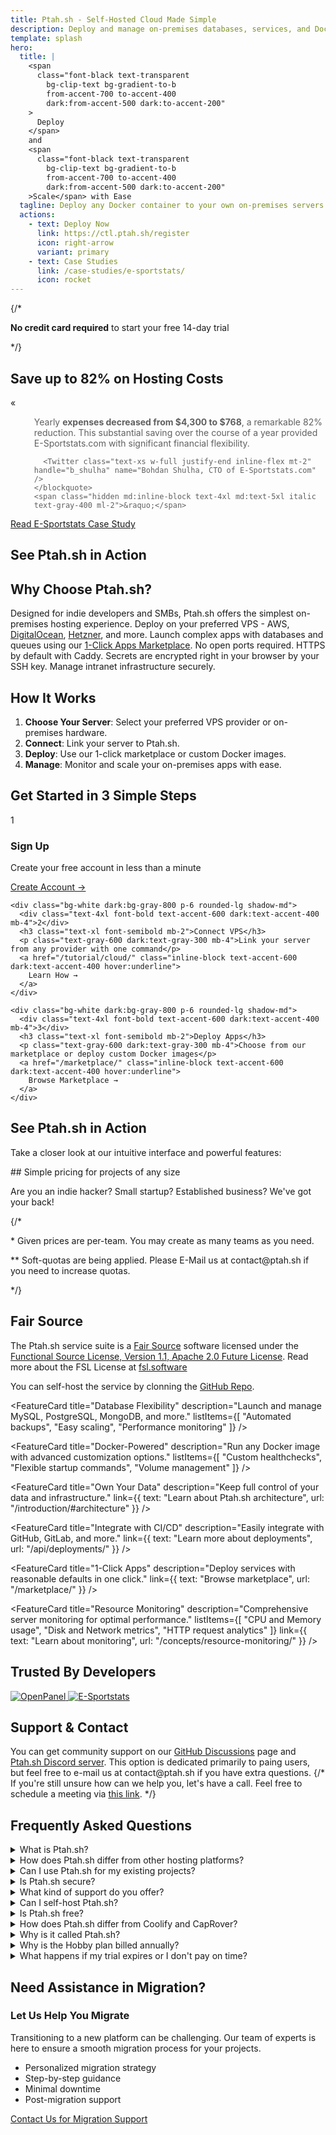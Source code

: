 ```yaml
---
title: Ptah.sh - Self-Hosted Cloud Made Simple
description: Deploy and manage on-premises databases, services, and Docker applications on your own servers with ease. Save up to 82% on hosting costs with our flexible, fair-source alternative to Heroku.
template: splash
hero:
  title: |
    <span
      class="font-black text-transparent
        bg-clip-text bg-gradient-to-b
        from-accent-700 to-accent-400
        dark:from-accent-500 dark:to-accent-200"
    >
      Deploy
    </span>
    and 
    <span
      class="font-black text-transparent
        bg-clip-text bg-gradient-to-b
        from-accent-700 to-accent-400
        dark:from-accent-500 dark:to-accent-200"
    >Scale</span> with Ease
  tagline: Deploy any Docker container to your own on-premises servers. With HTTPS, backups and monitoring.
  actions:
    - text: Deploy Now
      link: https://ctl.ptah.sh/register
      icon: right-arrow
      variant: primary
    - text: Case Studies
      link: /case-studies/e-sportstats/
      icon: rocket
---
```






{/*<div class="text-center mt-4 text-sm text-gray-600 dark:text-gray-400">
  <strong>No credit card required</strong> to start your free 14-day trial
</div>*/}

<div class="text-center max-w-3xl mx-auto">
  <h2 class="text-balance">Save up to 82% on Hosting Costs</h2>

  <div class="flex flex-col md:flex-row justify-center items-center bg-gray-100 dark:bg-gray-800 rounded-lg p-4 my-6">
    <span class="hidden md:inline-block text-4xl md:text-5xl italic text-gray-400 mr-2">&laquo;</span>
    <blockquote class="max-w-[550px] text-sm md:text-base italic px-4" style="border-inline-start: 0;">
      Yearly <strong>expenses decreased from $4,300 to $768</strong>, a remarkable 82% reduction. This substantial saving over the course of a year provided E-Sportstats.com with significant financial flexibility.

      <Twitter class="text-xs w-full justify-end inline-flex mt-2" handle="b_shulha" name="Bohdan Shulha, CTO of E-Sportstats.com" />
    </blockquote>
    <span class="hidden md:inline-block text-4xl md:text-5xl italic text-gray-400 ml-2">&raquo;</span>
  </div>

<div class="not-content">
  <a href="/case-studies/e-sportstats/"
    class="inline-block py-2 px-4 rounded-xl bg-green-600 text-white font-semibold hover:bg-green-700 transition-colors"
  >
    Read E-Sportstats Case Study
  </a>
  </div>
</div>

<div class="my-8 max-w-3xl mx-auto">
  <h2 class="text-2xl font-semibold mb-4 text-center">See Ptah.sh in Action</h2>
  <div class="relative">
    <YouTube id="k34Zdwcsm6I" title="Deploy WordPress with Docker to VPS in Seconds!" />
  </div>
</div>

## Why Choose Ptah.sh?

<CardGrid stagger>
	<Card title="User-Friendly" icon="pencil">
		Designed for indie developers and SMBs, Ptah.sh offers the simplest on-premises hosting experience.
	</Card>
	<Card title="Your Infrastructure, Your Control" icon="setting">
		Deploy on your preferred VPS - AWS, <a href="https://r.ptah.sh/digitalocean" rel="nofollow">DigitalOcean</a>, <a href="https://r.ptah.sh/hetzner" rel="nofollow">Hetzner</a>, and more.
	</Card>
	<Card title="Rapid Deployment" icon="rocket">
		Launch complex apps with databases and queues using our <a href="/marketplace/">1-Click Apps Marketplace</a>.
	</Card>
	<Card title="Security First" icon="approve-check">
		No open ports required. HTTPS by default with Caddy. Secrets are encrypted right in your browser by your SSH key. Manage intranet infrastructure securely.
	</Card>
</CardGrid>

## How It Works

1. **Choose Your Server**: Select your preferred VPS provider or on-premises hardware.
2. **Connect**: Link your server to Ptah.sh.
3. **Deploy**: Use our 1-click marketplace or custom Docker images.
4. **Manage**: Monitor and scale your on-premises apps with ease.

<DocsCTA />

<div class="my-12 py-8 bg-gradient-to-br from-accent-100 to-accent-200 dark:from-accent-900 dark:to-accent-800 rounded-xl not-content">
  <h2 class="text-center mb-8">Get Started in 3 Simple Steps</h2>
  
  <div class="grid md:grid-cols-3 gap-8 px-6 max-w-6xl mx-auto">
    <div class="bg-white dark:bg-gray-800 p-6 rounded-lg shadow-md">
      <div class="text-4xl font-bold text-accent-600 dark:text-accent-400 mb-4">1</div>
      <h3 class="text-xl font-semibold mb-2">Sign Up</h3>
      <p class="text-gray-600 dark:text-gray-300 mb-4">Create your free account in less than a minute</p>
      <a href="https://ctl.ptah.sh/register" class="inline-block text-accent-600 dark:text-accent-400 hover:underline">
        Create Account →
      </a>
    </div>

    <div class="bg-white dark:bg-gray-800 p-6 rounded-lg shadow-md">
      <div class="text-4xl font-bold text-accent-600 dark:text-accent-400 mb-4">2</div>
      <h3 class="text-xl font-semibold mb-2">Connect VPS</h3>
      <p class="text-gray-600 dark:text-gray-300 mb-4">Link your server from any provider with one command</p>
      <a href="/tutorial/cloud/" class="inline-block text-accent-600 dark:text-accent-400 hover:underline">
        Learn How →
      </a>
    </div>

    <div class="bg-white dark:bg-gray-800 p-6 rounded-lg shadow-md">
      <div class="text-4xl font-bold text-accent-600 dark:text-accent-400 mb-4">3</div>
      <h3 class="text-xl font-semibold mb-2">Deploy Apps</h3>
      <p class="text-gray-600 dark:text-gray-300 mb-4">Choose from our marketplace or deploy custom Docker images</p>
      <a href="/marketplace/" class="inline-block text-accent-600 dark:text-accent-400 hover:underline">
        Browse Marketplace →
      </a>
    </div>
  </div>
</div>

## See Ptah.sh in Action

Take a closer look at our intuitive interface and powerful features:

<div class="grid md:grid-cols-2 gap-4 my-8 not-content">
  <Screenshot
    src="/screenshots/dashboard.png"
    alt="Ptah.sh Dashboard"
    caption="Manage all your servers and applications from a single dashboard"
  />
  <Screenshot
    src="/screenshots/deployment.png"
    alt="Easy Deployment Process"
    caption="Deploy applications with just a few clicks"
  />
  <Screenshot
    src="/screenshots/resource-monitoring.png"
    alt="Resource Monitoring"
    caption="Keep track of your server's resources in real-time"
  />
  <Screenshot
    src="/screenshots/marketplace.png"
    alt="1-Click Apps Marketplace"
    caption="Browse and deploy from our extensive 1-Click Apps Marketplace"
  />
  <Screenshot
    src="/screenshots/backups.png"
    alt="Backups"
    caption="Manage your backups with ease"
  />
</div>

<div id="pricing">
## Simple pricing for projects of any size

  <p>Are you an indie hacker? Small startup? Established business? We've got your back!</p>

  <div class="flex flex-col md:grid md:grid-cols-3 md:pt-8 justify-center items-stretch gap-2 md:gap-0 not-content">
    <PricingCard name="Hobby" 
      description="Perfect plan to try the service or host non-critical applications" 
      price="4.75"
      yearlyPrice="57"
      servers={1} 
      uptimeMonitoring={{ partial: true, hint: "Basic uptime monitoring: 1 check every 3 minutes" }} 
      s3Storage={{ hint: "Storage size is 500 MiB with an unlimited traffic", partial: true }}
      serverMonitoring={{ partial: true, hint: "Metrics are updated each 30 seconds. 7 days retention." }}
    />
    <PricingCard name="Startup" 
      description="Need more power or an improved stability? This is your choice!" 
      price="29"
      servers={3}
      customErrorPages
      mostPopular
      uptimeMonitoring={{ partial: true, hint: "Enhanced uptime monitoring: 10 checks every minute" }}
      s3Storage={{ hint: "Storage size is 5 GiB with an unlimited traffic", partial: true }}
      serverMonitoring={{ partial: true, hint: "Metrics are updated each 15 seconds. 30 days retention." }}
    />
    <PricingCard name="Business"
      description="Your business got traction? We will cover your back!"
      price="89"
      servers={10}
      customErrorPages
      roleManagement
      dedicatedDiscord
      waitlist="https://forms.gle/YFZ8oJuiVvDm2gEU6"
      uptimeMonitoring={{ hint: "Full-featured uptime monitoring: 100 checks every 30 seconds" }}
      s3Storage={{ hint: "Storage size is 50 GiB with an unlimited traffic", partial: false }}
      serverMonitoring={{ hint: "Metrics are updated each 5 seconds. 90 days retention." }}
    />
  </div>
{/*
  <p class="italic text-right text-xs">* Given prices are per-team. You may create as many teams as you need.</p>
  <p class="italic text-right text-xs">** Soft-quotas are being applied. Please E-Mail us at contact@ptah.sh if you need to increase quotas.</p>
*/}
</div>

## Fair Source

The Ptah.sh service suite is a <a href="https://fair.io">Fair Source</a> software licensed under the <a href="https://github.com/ptah-sh/ptah-server/blob/main/LICENSE.md" target="_blank" rel="nofollow">Functional Source License, Version 1.1, Apache 2.0 Future License</a>. Read more about the FSL License at <a href="https://fsl.software" target="_blank">fsl.software</a>

You can self-host the service by clonning the <a href="https://r.ptah.sh/github" target="_blank" rel="nofollow">GitHub Repo</a>.

<div class="grid md:grid-cols-3 gap-4 py-8">
  <FeatureCard
    title="Language Agnostic"
    description="Run services in Ruby, Node.js, PHP, Python, Java, and more."
    listItems={[
      "Ruby on Rails",
      "Spring Boot",
      "Laravel",
      "And many others..."
    ]}
  />

  <FeatureCard
    title="Database Flexibility"
    description="Launch and manage MySQL, PostgreSQL, MongoDB, and more."
    listItems={[
      "Automated backups",
      "Easy scaling",
      "Performance monitoring"
    ]}
  />

  <FeatureCard
    title="Docker-Powered"
    description="Run any Docker image with advanced customization options."
    listItems={[
      "Custom healthchecks",
      "Flexible startup commands",
      "Volume management"
    ]}
  />

  <FeatureCard
    title="Own Your Data"
    description="Keep full control of your data and infrastructure."
    link={{
      text: "Learn about Ptah.sh architecture",
      url: "/introduction/#architecture"
    }}
  />

  <FeatureCard
    title="Integrate with CI/CD"
    description="Easily integrate with GitHub, GitLab, and more."
    link={{
      text: "Learn more about deployments",
      url: "/api/deployments/"
    }}
  />

  <FeatureCard
    title="1-Click Apps"
    description="Deploy services with reasonable defaults in one click."
    link={{
      text: "Browse marketplace",
      url: "/marketplace/"
    }}
  />

  <FeatureCard
    title="Resource Monitoring"
    description="Comprehensive server monitoring for optimal performance."
    listItems={[
      "CPU and Memory usage",
      "Disk and Network metrics",
      "HTTP request analytics"
    ]}
    link={{
      text: "Learn about monitoring",
      url: "/concepts/resource-monitoring/"
    }}
  />
</div>

## Trusted By Developers

<div class="flex flex-wrap justify-center items-center gap-8 py-8 not-content">
  <a href="https://openpanel.dev" target="_blank" rel="nofollow">
    <img src="/logos/openpanel.svg" alt="OpenPanel" class="h-8 w-auto" />
  </a>
  <a href="https://e-sportstats.com" target="_blank" rel="nofollow">
    <img src="/logos/e-sportstats.svg" alt="E-Sportstats" class="h-8 w-auto" />
  </a>
</div>

## Support & Contact

<CardGrid>
	<Card title="Community Support" icon="github">
	  You can get community support on our <a href="https://github.com/orgs/ptah-sh/discussions" target="_blank" rel="nofollow">GitHub Discussions</a> page and <a href="https://r.ptah.sh/chat" target="_blank" rel="nofollow">Ptah.sh Discord server</a>.
	</Card>
	<Card title="E-Mail" icon="email">
	 This option is dedicated primarily to paing users, but feel free to e-mail us at contact@ptah.sh if you have extra questions.
	</Card>
  {/*<Card title="Let's have a call?" icon="seti:video">
    If you're still unsure how can we help you, let's have a call. Feel free to schedule a meeting via <a href="https://r.ptah.sh/meet" target="_blank" rel="nofollow">this link</a>.
  </Card>*/}
</CardGrid>



<DocsCTA />

<h2 class="text-2xl font-semibold mb-4 text-center">Frequently Asked Questions</h2>

<div class="accordion" itemscope itemtype="https://schema.org/FAQPage">
  <details itemprop="mainEntity" itemscope itemtype="https://schema.org/Question">
    <summary itemprop="name">What is Ptah.sh?</summary>
    <div itemprop="acceptedAnswer" itemscope itemtype="https://schema.org/Answer">
      <p itemprop="text">Ptah.sh is a self-hosted platform that simplifies deploying and managing applications, databases, and services on your own servers. It's designed to be an easy-to-use, cost-effective alternative to managed cloud services.</p>
    </div>
  </details>

  <details itemprop="mainEntity" itemscope itemtype="https://schema.org/Question">
    <summary itemprop="name">How does Ptah.sh differ from other hosting platforms?</summary>
    <div itemprop="acceptedAnswer" itemscope itemtype="https://schema.org/Answer">
      <p itemprop="text">Ptah.sh allows you to host on your own VPS or on-premises infrastructure, giving you complete control over your infrastructure and costs. It's powered by Docker Swarm and offers a simple pricing model with no unexpected bills.</p>
    </div>
  </details>

  <details itemprop="mainEntity" itemscope itemtype="https://schema.org/Question">
    <summary itemprop="name">Can I use Ptah.sh for my existing projects?</summary>
    <div itemprop="acceptedAnswer" itemscope itemtype="https://schema.org/Answer">
      <p itemprop="text">Yes! Ptah.sh supports various languages, frameworks, and databases. You can deploy Ruby on Rails, Spring Boot, Laravel, WordPress, and many other types of applications.</p>
    </div>
  </details>

  <details itemprop="mainEntity" itemscope itemtype="https://schema.org/Question">
    <summary itemprop="name">Is Ptah.sh secure?</summary>
    <div itemprop="acceptedAnswer" itemscope itemtype="https://schema.org/Answer">
      <p itemprop="text">Security is a top priority. We do the following:</p>
      <ul>
        <li>No open ports required</li>
        <li>Caddy for automatic HTTPS</li>
        <li>Management of intranet infrastructure through our cloud option</li>
        <li>Secrets encrypted in your browser by your SSH key, never reaching our servers in plain text</li>
      </ul>
    </div>
  </details>

  <details itemprop="mainEntity" itemscope itemtype="https://schema.org/Question">
    <summary itemprop="name">What kind of support do you offer?</summary>
    <div itemprop="acceptedAnswer" itemscope itemtype="https://schema.org/Answer">
      <p itemprop="text">We offer multiple levels of support:</p>
      <ul>
        <li>Community support through our <a href="https://github.com/orgs/ptah-sh/discussions" target="_blank" rel="nofollow">GitHub Discussions page</a> and <a href="https://r.ptah.sh/chat" target="_blank" rel="nofollow">Ptah.sh Discord server</a> for all users</li>
        <li><a href="https://r.ptah.sh/youtube" target="_blank" rel="nofollow">YouTube Channel</a> with tutorials and guides</li>
        <li>Email support for paying users</li>
        <li>A dedicated Discord channel for our Business plan subscribers</li>
        <li>The option to schedule a call for personalized assistance</li>
      </ul>
      <p>Our goal is to provide the right level of support for each user's needs, from community-driven help to direct, personalized assistance.</p>
    </div>
  </details>

  <details itemprop="mainEntity" itemscope itemtype="https://schema.org/Question">
    <summary itemprop="name">Can I self-host Ptah.sh?</summary>
    <div itemprop="acceptedAnswer" itemscope itemtype="https://schema.org/Answer">
      <p itemprop="text">Yes, Ptah.sh is Fair Source licensed. You can clone our GitHub repository and self-host the service if you prefer. Please follow the <a href="/tutorial/self-hosted/">self-hosting with Ptah.sh tutorial</a> to get started.</p>
    </div>
  </details>

  <details itemprop="mainEntity" itemscope itemtype="https://schema.org/Question">
    <summary itemprop="name">Is Ptah.sh free?</summary>
    <div itemprop="acceptedAnswer" itemscope itemtype="https://schema.org/Answer">
      <p itemprop="text">Self-hosting Ptah.sh is and always will be free. You can clone our GitHub repository and run it on your own infrastructure at no cost.</p>
      <p>For those who prefer a managed solution, we offer a cloud option with a 14-day free trial for new users. After the trial period, our cloud service has paid plans starting at $9 per month for the Hobby plan. While the cloud service isn't free, it guarantees timely updates, security fixes, and reduces the support burden on your team. This option can significantly reduce your overall hosting costs and maintenance efforts compared to other managed solutions or self-hosted setups.</p>
    </div>
  </details>

  <details itemprop="mainEntity" itemscope itemtype="https://schema.org/Question">
    <summary itemprop="name">How does Ptah.sh differ from Coolify and CapRover?</summary>
    <div itemprop="acceptedAnswer" itemscope itemtype="https://schema.org/Answer">
      <p itemprop="text">While Ptah.sh shares some similarities with Coolify and CapRover, it has several key differences:</p>
      <ul>
        <li>**Commercial Focus**: Ptah.sh uses Fair Source Licensing, allowing for commercialization while still permitting self-hosting for internal needs. This model supports better quality, faster development, and improved customer support.</li>
        <li>**Opinionated Design**: Ptah.sh is more opinionated in its architecture, focusing on simplicity and covering the needs of 80% of small to medium businesses while maintaining an easy-to-use interface.</li>
        <li>**Docker Swarm Only**: Unlike some alternatives, Ptah.sh exclusively uses Docker Swarm as its backend, simplifying development, support, and user experience.</li>
        <li>**Careful Feature Selection**: New features are carefully evaluated to maintain a simplified user experience and attract users and contributors with a similar mindset.</li>
      </ul>
      <p>For a more detailed comparison, check out our <a href="/compare/ptah-sh-vs-coolify-vs-caprover/">full comparison page</a>.</p>
    </div>
  </details>

  <details itemprop="mainEntity" itemscope itemtype="https://schema.org/Question">
    <summary itemprop="name">Why is it called Ptah.sh?</summary>
    <div itemprop="acceptedAnswer" itemscope itemtype="https://schema.org/Answer">
      <p itemprop="text">The name Ptah.sh has two parts:</p>
      <ul>
        <li><strong>Ptah</strong> (pronounced /tɑː/ or "TAH"): An ancient Egyptian deity, known as a creator god and patron deity of craftsmen and architects.</li>
        <li><strong>.sh</strong>: Refers to shell scripts, commonly used in DevOps and system administration.</li>
      </ul>
      <p>Combining these elements, Ptah.sh symbolizes a "god and patron of DevOps," reflecting our mission to empower developers and system administrators with powerful, easy-to-use tools for managing their infrastructure.</p>
      <p>Also, in Ukrainian "Ptah" means "Bird" and we're trying the best to fly high and help our customers to do the same.</p>
    </div>
  </details>

  <details itemprop="mainEntity" itemscope itemtype="https://schema.org/Question">
    <summary itemprop="name">Why is the Hobby plan billed annually?</summary>
    <div itemprop="acceptedAnswer" itemscope itemtype="https://schema.org/Answer">
      <p itemprop="text">We offer the Hobby plan as an annual subscription to provide the best value for our users. This pricing model allows us to offer a significant discount compared to monthly billing, making it more affordable for individuals and small projects. The yearly subscription also helps us maintain a stable user base and invest in continuous improvements to our platform.</p>
    </div>
  </details>

  <details itemprop="mainEntity" itemscope itemtype="https://schema.org/Question">
    <summary itemprop="name">What happens if my trial expires or I don't pay on time?</summary>
    <div itemprop="acceptedAnswer" itemscope itemtype="https://schema.org/Answer">
      <p itemprop="text">At Ptah.sh, we prioritize your control and continuity. Here's what you can expect:</p>
      <ul>
        <li><strong>Service Continuity:</strong> Your services will continue to run smoothly on your own servers, regardless of your account status with Ptah.sh.</li>
        <li><strong>Panel Access:</strong> When your trial expires or payment is overdue, you'll lose access to the Ptah.sh management panel. However, this doesn't affect your running services.</li>
        <li><strong>No Vendor Lock-in:</strong> Since everything is hosted on your own servers, you maintain full control of your infrastructure and data at all times.</li>
        <li><strong>Reactivation:</strong> You can regain access to the Ptah.sh panel at any time by updating your payment information or selecting a plan.</li>
      </ul>
      <p>We're committed to providing a flexible, user-friendly experience. If you have any questions or need assistance, our support team is always here to help.</p>
    </div>
  </details>

</div>

## Need Assistance in Migration?

<div class="bg-blue-100 dark:bg-blue-900 p-4 rounded-lg not-content">
  <h3 class="text-lg font-semibold mb-2">Let Us Help You Migrate</h3>
  <p class="mb-4">
    Transitioning to a new platform can be challenging. Our team of experts is here to ensure a smooth migration process for your projects.
  </p>
  <ul class="list-disc list-inside mb-4">
    <li>Personalized migration strategy</li>
    <li>Step-by-step guidance</li>
    <li>Minimal downtime</li>
    <li>Post-migration support</li>
  </ul>
  <a href="mailto:contact@ptah.sh?subject=Migration%20Support%20Request" class="inline-block bg-blue-500 text-white py-2 px-4 rounded hover:bg-blue-600 transition-colors">
    Contact Us for Migration Support
  </a>
</div>
